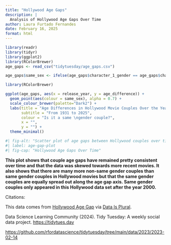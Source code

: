 ```yaml
---
title: "Hollywood Age Gaps"
description: |
  Analysis of Hollywood Age Gaps Over Time
author: Laura Furtado Fernandes
date: February 16, 2025
format: html
---
```


```r
library(readr)
library(tidyr)
library(ggplot2)
library(RColorBrewer)
age_gaps <- read_csv("tidytuesday/age_gaps.csv")

age_gaps$same_sex <- ifelse(age_gaps$character_1_gender == age_gaps$character_2_gender, "yes", "no")


```

```r
library(RColorBrewer)

ggplot(age_gaps, aes(x = release_year, y = age_difference)) + 
  geom_point(aes(colour = same_sex), alpha = 0.7) + 
  scale_colour_brewer(palette="Dark2") + 
  labs(title = "Age Differences in Hollywood Movie Couples Over the Years", 
       subtitle = "From 1931 to 2025", 
       colour = "Is it a same \ngender couple?", 
       x = "", 
       y = "") + 
  theme_minimal()

#| fig-alt: "Scatter plot of age gaps between Hollywood couples over time coloured by whether the couple was of the same gender or not, where there are many more non-same gender couples than same gender couples."
#| label: age-gap-plot
#| fig-cap: "Hollywood Age Gaps Over Time"
```

**This plot shows that couple age gaps have remained pretty consistent over time and that the data was skewed towards more recent movies. It also shows that there are many more non-same gender couples than same gender couples in Hollywood movies but that the same gender couples are equally spread out along the age gap axis. Same gender couples only appeared in this Hollywood data set after the year 2000.**

Citations:

This data comes from [Hollywood Age Gap](https://hollywoodagegap.com/) via [Data Is Plural](https://www.data-is-plural.com/archive/2018-02-07-edition/).

Data Science Learning Community (2024). Tidy Tuesday: A weekly social data project. [https://tidytues.day](https://tidytues.day/)

<https://github.com/rfordatascience/tidytuesday/tree/main/data/2023/2023-02-14>
